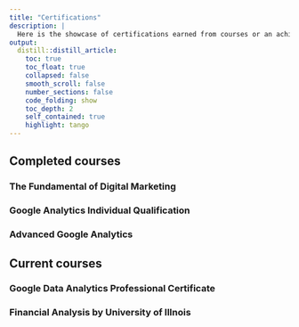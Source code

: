 ```yaml
---
title: "Certifications"
description: |
  Here is the showcase of certifications earned from courses or an achievement.
output:
  distill::distill_article:
    toc: true
    toc_float: true
    collapsed: false
    smooth_scroll: false
    number_sections: false
    code_folding: show
    toc_depth: 2
    self_contained: true
    highlight: tango
---
```


## Completed courses
### The Fundamental of Digital Marketing
### Google Analytics Individual Qualification
### Advanced Google Analytics

## Current courses
### Google Data Analytics Professional Certificate
### Financial Analysis by University of Illnois
